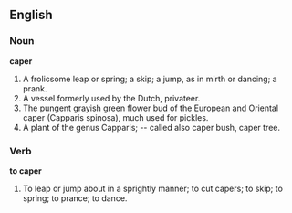==English==

===Noun===

'''caper'''

#A frolicsome leap or spring; a skip; a jump, as in mirth or dancing; a prank.
#A vessel formerly used by the Dutch, privateer.
#The pungent grayish green flower bud of the European and Oriental caper (Capparis spinosa), much used for pickles.
#A plant of the genus Capparis; -- called also caper bush, caper tree.

===Verb===

'''to caper'''

#To leap or jump about in a sprightly manner; to cut capers; to skip; to spring; to prance; to dance.